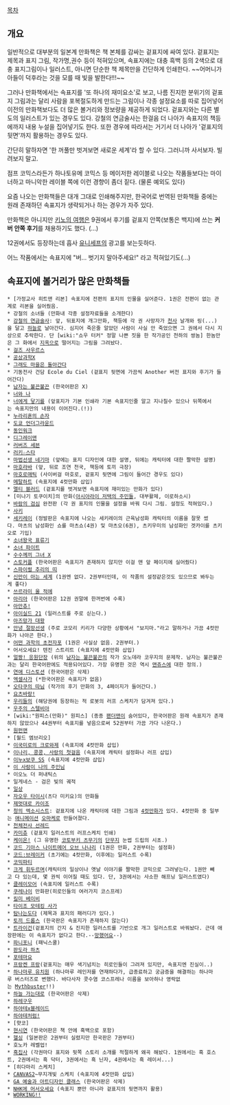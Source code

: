 [[목차]]
== 개요 ==
일반적으로 대부분의 일본계 만화책은 책 본체를 감싸는 겉표지에 싸여 있다. 겉표지는 제목과 표지 그림, 작가명,권수 등이 적혀있으며, 속표지에는 대충 흑백 등의 2색으로 대충 표지그림이나 일러스트, 아니면 단순한 책 제목만을 간단하게 인쇄한다. ~~어머니가 아들이 덕후라는 것을 모를 때 빛을 발한다!!!~~

그러나 만화책에서는 속표지를 '또 하나의 재미요소'로 보고, 나름 진지한 분위기의 겉표지 그림과는 달리 사람을 포복절도하게 만드는 그림이나 각종 설정요소를 따로 집어넣어 이전의 만화책보다도 더 많은 볼거리와 정보량을 제공하게 되었다. 겉표지와는 다른 별도의 일러스트가 있는 경우도 있다. 강철의 연금술사는 한걸음 더 나아가 속표지의 책등에까지 내용 누설을 집어넣기도 한다. 또한 경우에 따라서는 거기서 더 나아가 '겉표지의 뒷면'까지 활용하는 경우도 있다.

간단히 말하자면 '한 꺼풀만 벗겨보면 새로운 세계'라 할 수 있다.
그러니까 사서보자. 빌려보지 말고.

점프 코믹스라든가 하나토유메 코믹스 등 메이저한 레이블로 나오는 작품들보다는 마이너하고 마니악한 레이블 쪽에 이런 경향이 좀더 짙다. (물론 예외도 있다)

요즘 나오는 만화책들은 대개 그대로 인쇄해주지만, 한국어로 번역된 만화책들 중에는 원래 존재하던 속표지가 생략되거나 하는 경우가 자주 있다. 

만화책은 아니지만 [[키노의 여행]]은 9권에서 후기를 겉표지 안쪽(보통은 백지)에 쓰는 '''커버 안쪽 후기'''를 채용하기도 했다. (…)

12권에서도 등장하는데 흡사 [[유니세프]]의 광고를 보는듯하다.

어느 작품에서는 속표지에 "버... 벗기지 말아주세요!" 라고 적혀있기도(...)
== 속표지에 볼거리가 많은 만화책들 ==
 * [가정교사 히트맨 리본] 속표지에 전편의 표지의 인물을 실어준다. 1권은 전편이 없는 관계로 리본을 실어줬음.
 * 강철의 소녀들 (만화내 각종 설정자료들을 소개한다)
 * [[강철의 연금술사]]: 앞, 뒤표지에 개그만화, 책등에 각 권 사망자가 [[천사]] 날개와 링(...)을 달고 [[하늘]]로 날아간다. 심지어 죽은줄 알았던 사람이 사실 안 죽었으면 그 권에서 다시 지상으로 추락한다. 단 [wiki:"쇼우 터커" 정말 나쁜 짓을 한 작가공인 천하의 쌍놈] 한놈만은 그 화에서 [[지옥]]으로 떨어지는 그림을 그려놨다.
 * [[걸즈 사우르스]]
 * [[공상과학X]]
 * [[그래도 마을은 돌아간다]]
 * 기동전사 건담 Ecole du Ciel (겉표지 뒷면에 가끔씩 Another 버전 표지와 후기가 들어간다)
 * [[남자는 불끈불끈]] (한국어판은 X)
 * [[너와 나]]
 * [[너에게 닿기를]] (앞표지가 기본 인쇄라 기본 속표지인줄 알고 지나칠수 있으나 뒤쪽에서는 속표지만의 내용이 이어진다.(!))
 * [[누라리횬의 손자]]
 * [[도쿄 언더그라운드]]
 * [[동인워크]]
 * [[디그레이맨]]
 * [[러버즈 세븐]]
 * [[러키☆스타]]
 * [[마법선생 네기마]] (앞에는 표지 디자인에 대한 설명, 뒤에는 캐릭터에 대한 짤막한 설명)
 * [[마호라바]] (앞, 뒤로 조연 천국, 책등에 토끼 극장)
 * [[마호로매틱]] (사이버걸 마호로, 겉표지 뒷면에 그림이 들어간 경우도 있다)
 * [[메탈하트]] (속표지에 4컷만화 삽입)
 * [[멜티 블러드]] (겉표지를 벗겨보면 속표지에 재미있는 만화가 있다)
 * [미나기 토쿠이치]의 만화([[아시아라이 저택의 주민들]], 대부활제, 이로하소시)
 * [[바람의 검심]] 완전판 (각 권 표지의 인물을 설정을 바꿔 다시 그림. 설정도 적혀있다.)
 * [[사키]]
 * [[세키레이]] (정발판은 속표지에 나오는 세키레이의 근육남성화 캐릭터의 이름을 잘못 썼다. 마츠의 남성화인 쇼를 마츠쇼(4권) 및 마츠오(6권), 츠키우미의 남성화인 겟카이를 츠키오로 기입)
 * [[소녀왕국 표류기]]
 * [[소녀 파이트]]
 * [[수수께끼 그녀 X]]
 * [[스토커플]] (한국어판은 속표지가 존재하지 않지만 이걸 맨 앞 페이지에 실어줬다)
 * [[스파이럴 추리의 띠]]
 * [[신만이 아는 세계]] (1권엔 없다. 2권부터인데, 이 작품의 설정같은것도 있으므로 봐두는게 좋다)
 * [[쓰르라미 울 적에]]
 * [[아리아]] (한국어판은 12권 권말에 한꺼번에 수록)
 * [[아만츄!]]
 * [[아이실드 21]] (일러스트를 주로 싣는다.)
 * [[아즈망가 대왕]]
 * [[안녕 절망선생]] (주로 코모리 키리가 다양한 상황에서 "보지마."라고 말하거나 가끔 4컷만화가 나아곤 한다.)
 * [[어떤 과학의 초전자포]] (1권은 사실상 없음. 2권부터.)
 * 어서오세요! 텐진 스트리트 (속표지에 4컷만화 삽입)
 * [[얼짱! 응원단장]] (위의 [[남자는 불끈불끈]]의 작가 오노데라 코우지의 문제작. 남자는 불끈불끈과는 달리 한국어판에도 적용되어있다. 가장 유명한 것은 역시 [[맨쥬스]]에 대한 정의.)
 * [[연애 디스토션]] (한국어판은 삭제)
 * [[엑셀사가]] (*한국어판은 속표지가 없음)
 * [[오타쿠의 따님]] (작가의 후기 만화의 3, 4페이지가 들어간다.)
 * [[요츠바랑!]]
 * [[우리들의]] (해당권에 등장하는 적 로봇의 러프 스케치가 담겨져 있다.)
 * [[우주의 스텔비아]]
 * [wiki:"원피스(만화)" 원피스] (종종 [[팬더맨]]이 숨어있다, 한국어판은 원래 속표지가 존재하지 않았으나 44권부터 속표지를 넣음으로써 52권부터 가끔 가다 나온다.)
 * [[원펀맨]]
 * [월드 엠브리오]
 * [[이국미로의 크로와제]] (속표지에 4컷만화 삽입)
 * [[이나리, 콩콩, 사랑의 첫걸음]] (속표지에 캐릭터 설정화나 러프 삽입)
 * [[이누x보쿠 SS]] (속표지에 4컷만화 삽입)
 * [[이 사람이 나의 주인님]]
 * 이오노 더 퍼내틱스
 * 일게네스 - 검은 빛의 궤적
 * [[일상]]
 * [[자오우 타이시]](츠다 미키요)의 만화들 
 * [[제멋대로 카이조]]
 * [[청의 엑소시스트]]: 겉표지에 나온 캐릭터에 대한 그림과 [[4컷만화]]가 있다. 4컷만화 중 일부는 [[청의 엑소시스트/애니메이션|애니메이션]] [[오마케]]로 만들어졌다.
 * [[천체전사 선레드]]
 * [[카미츄]] (겉표지 일러스트의 러프스케치 인쇄)
 * [[케이온!]] (그 유명한 [[코토부키 츠무기]]의 [[단무지]] 눈썹 드립의 시초.)
 * [[코드 기아스 나이트메어 오브 나나리]] (1권은 만화, 2권부터는 설정화)
 * [[코드:브레이커]] (초기에는 4컷만화, 이후에는 일러스트 수록)
 * [[코믹파티]]
 * [[크게 휘두르며]](캐릭터의 일상이나 옛날 이야기를 짤막한 코믹으로 그려넣는다. 1권만 빼고 다 있는데, 몇 권씩 이어질 때도 있다. 단, 3권에서는 사소한 해프닝 일러스트였다)
 * [[클레이모어]] (속표지에 일러스트 수록)
 * [[쿠레나이]] 만화판(히로인들의 여러가지 코스프레)
 * [[킬미 베이비]]
 * [[타이조 모테킹 사가]]
 * [[탐나는도다]] (제목과 표지의 패러디가 있다.)
 * [[토끼 드롭스]] (한국판은 속표지가 존재하지 않는다)
 * [[트라이건]](겉표지의 간지 & 진지한 일러스트를 기반으로 개그 일러스트로 바꿔놨다. 근데 애장판에는 이 속표지가 없다고 한다.--[[망했어요]]--)
 * [[파니포니]] (패닉스쿨)
 * [[판도라 하츠]]
 * [[포테마요]]
 * [[프랑켄 프랑]](겉표지는 매우 색기넘치는 히로인들이 그려져 있지만, 속표지엔 진실이..)
 * [[하나마루 유치원]] (하나마루 레인저를 연재하다가, 급종료하고 궁금증을 해결하는 하나마루 버스터즈로 변했다. 바다사자 콧수염 코스프레나 이름을 보아하나 영락없는 [[Mythbuster]]!!)
 * [[하늘 가는대로]] (한국어판은 삭제)
 * [[하레구우]]
 * [[하야테x블레이드]]
 * [[하야테처럼!]]
 * [햣코]
 * [[현시연]] (한국어판은 책 안에 흑백으로 포함)
 * [[헬싱]] (일본판은 2권부터 실렸지만 한국판은 7권부터)
 * 호노카 레벨업!
 * [[흑집사]] (각권마다 표지와 뒷쪽 스토리 소개를 적절하게 왜곡 해놨다. 1권에서는 흑 호스트, 2권에서는 흑 닥터, 3권에서는 흑 닌자, 4권에서는 흑 레이서...)
 * [히다마리 스케치]
 * [[CANVAS2]]~무지개빛 스케치 (속표지에 4컷만화 삽입)
 * [[GA 예술과 아트디자인 클래스]] (한국어판은 삭제)
 * [[NHK에 어서오세요]] (속표지 뿐만 아니라 겉표지의 뒷면까지 활용)
 * [[WORKING!!]]
